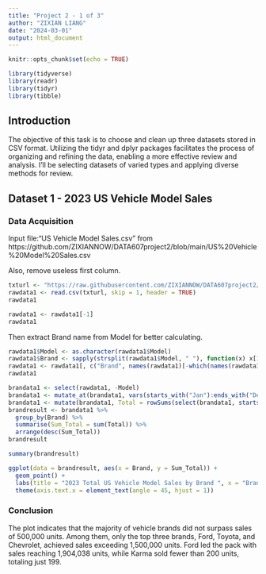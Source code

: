 ---
title: "Project 2 - 1 of 3"
author: "ZIXIAN LIANG"
date: "2024-03-01"
output: html_document
---

```{r setup, include=FALSE}
knitr::opts_chunk$set(echo = TRUE)
```

```{r include=FALSE}
library(tidyverse)
library(readr)
library(tidyr)
library(tibble)
```


## Introduction

The objective of this task is to choose and clean up three datasets stored in CSV format. Utilizing the tidyr and dplyr packages facilitates the process of organizing and refining the data, enabling a more effective review and analysis. I'll be selecting datasets of varied types and applying diverse methods for review.



## Dataset 1 - 2023 US Vehicle Model Sales 

### Data Acquisition 


Input file:"US Vehicle Model Sales.csv” from https://github.com/ZIXIANNOW/DATA607project2/blob/main/US%20Vehicle%20Model%20Sales.csv

Also, remove useless first column.

```{r}
txturl <- "https://raw.githubusercontent.com/ZIXIANNOW/DATA607project2/main/US%20Vehicle%20Model%20Sales.csv"
rawdata1 <- read.csv(txturl, skip = 1, header = TRUE) 
rawdata1
```

```{r}
rawdata1 <- rawdata1[-1]
rawdata1
```



Then extract Brand name from Model for better calculating.



```{r}
rawdata1$Model <- as.character(rawdata1$Model)
rawdata1$Brand <- sapply(strsplit(rawdata1$Model, " "), function(x) x[1])
rawdata1 <- rawdata1[, c("Brand", names(rawdata1)[-which(names(rawdata1) == "Brand")])]
rawdata1
```


```{r}
brandata1 <- select(rawdata1, -Model)
brandata1 <- mutate_at(brandata1, vars(starts_with("Jan"):ends_with("Dec")), function(x) as.numeric(gsub(",", "", x)))
brandata1 <- mutate(brandata1, Total = rowSums(select(brandata1, starts_with("Jan"):ends_with("Dec"))))
brandresult <- brandata1 %>%
  group_by(Brand) %>%
  summarise(Sum_Total = sum(Total)) %>%
  arrange(desc(Sum_Total))
brandresult
```


```{r}
summary(brandresult) 
```


```{r}
ggplot(data = brandresult, aes(x = Brand, y = Sum_Total)) +
  geom_point() +
  labs(title = "2023 Total US Vehicle Model Sales by Brand ", x = "Brand", y = "Total Sum") +
  theme(axis.text.x = element_text(angle = 45, hjust = 1))
```


### Conclusion


The plot indicates that the majority of vehicle brands did not surpass sales of 500,000 units. Among them, only the top three brands, Ford, Toyota, and Chevrolet, achieved sales exceeding 1,500,000 units. Ford led the pack with sales reaching 1,904,038 units, while Karma sold fewer than 200 units, totaling just 199.


